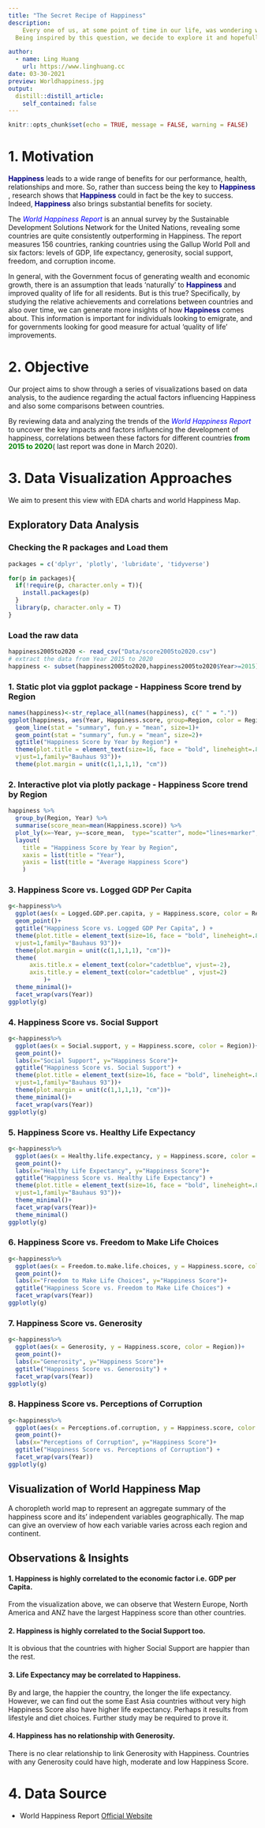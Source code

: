 ```yaml
---
title: "The Secret Recipe of Happiness"
description:
    Every one of us, at some point of time in our life, was wondering what is happiness formula? Power? Wealth? Health? Others?
  Being inspired by this question, we decide to explore it and hopefully we can dig out some insights.

author:
  - name: Ling Huang
    url: https://www.linghuang.cc
date: 03-30-2021
preview: Worldhappiness.jpg
output:
  distill::distill_article:
    self_contained: false
---
```


```r
knitr::opts_chunk$set(echo = TRUE, message = FALSE, warning = FALSE)
```


# 1. Motivation

<span style="color:navy">**Happiness**</span> leads to a wide range of benefits for our performance, health, relationships and more. So, rather than success being the key to <span style="color:navy">**Happiness**</span> , research shows that <span style="color:navy">**Happiness**</span>  could in fact be the key to success. Indeed, <span style="color:navy">**Happiness**</span>  also brings substantial benefits for society. <br>

The <span style="color:blue">_World Happiness Report_</span> is an annual survey by the Sustainable Development Solutions Network for the United Nations, revealing some countries are quite consistently outperforming in Happiness. The report measures 156 countries, ranking countries using the Gallup World Poll and six factors: levels of GDP, life expectancy, generosity, social support, freedom, and corruption income.<br>

In general, with the Government focus of generating wealth and economic growth, there is an assumption that leads 'naturally' to <span style="color:navy">**Happiness**</span> and improved quality of life for all residents. But is this true?
Specifically, by studying the relative achievements and correlations between countries and also over time, we can generate more insights of how <span style="color:navy">**Happiness**</span>  comes about. This information is important for individuals looking to emigrate, and for governments looking for good measure for actual 'quality of life' improvements.

# 2. Objective

Our project aims to show through a series of visualizations based on data analysis, to the audience regarding the actual factors influencing Happiness and also some comparisons between countries. 

By reviewing data and analyzing the trends of the <span style="color:blue">_World Happiness Report_</span> to uncover the key impacts and factors influencing the development of happiness, correlations between these factors for different countries  <span style="color:green">**from 2015 to 2020**</span>( last report was done in March 2020).


# 3. Data Visualization Approaches

We aim to present this view with EDA charts and world Happiness Map.

## Exploratory Data Analysis

### Checking the R packages and Load them
```r
packages = c('dplyr', 'plotly', 'lubridate', 'tidyverse')

for(p in packages){
  if(!require(p, character.only = T)){
    install.packages(p)
  }
  library(p, character.only = T)
}
```

### Load the raw data
```r
happiness2005to2020 <- read_csv("Data/score2005to2020.csv")
# extract the data from Year 2015 to 2020
happiness <- subset(happiness2005to2020,happiness2005to2020$Year>=2015)
```

### 1. Static plot via ggplot package - Happiness Score trend by Region
```r
names(happiness)<-str_replace_all(names(happiness), c(" " = "."))
ggplot(happiness, aes(Year, Happiness.score, group=Region, color = Region, width = 6)) +
  geom_line(stat = "summary", fun.y = "mean", size=1)+
  geom_point(stat = "summary", fun.y = "mean", size=2)+
  ggtitle("Happiness Score by Year by Region") +
  theme(plot.title = element_text(size=16, face = "bold", lineheight=.8, 
  vjust=1,family="Bauhaus 93"))+
  theme(plot.margin = unit(c(1,1,1,1), "cm"))
```

### 2. Interactive plot via plotly package - Happiness Score trend by Region
```r
happiness %>%
  group_by(Region, Year) %>%
  summarise(score_mean=mean(Happiness.score)) %>%
  plot_ly(x=~Year, y=~score_mean,  type="scatter", mode="lines+marker", color=~Region) %>%
  layout(
    title = "Happiness Score by Year by Region",
    xaxis = list(title = "Year"),
    yaxis = list(title = "Average Happiness Score")
    )
```

### 3. Happiness Score vs. Logged GDP Per Capita 
```r
g<-happiness%>%
  ggplot(aes(x = Logged.GDP.per.capita, y = Happiness.score, color = Region))+
  geom_point()+
  ggtitle("Happiness Score vs. Logged GDP Per Capita", ) +
  theme(plot.title = element_text(size=16, face = "bold", lineheight=.8, 
  vjust=1,family="Bauhaus 93"))+
  theme(plot.margin = unit(c(1,1,1,1), "cm"))+
  theme(
      axis.title.x = element_text(color="cadetblue", vjust=-2),
      axis.title.y = element_text(color="cadetblue" , vjust=2)   
          )+
  theme_minimal()+
  facet_wrap(vars(Year))
ggplotly(g)
```

### 4. Happiness Score vs. Social Support
```r
g<-happiness%>%
  ggplot(aes(x = Social.support, y = Happiness.score, color = Region))+
  geom_point()+
  labs(x="Social Support", y="Happiness Score")+
  ggtitle("Happiness Score vs. Social Support") +
  theme(plot.title = element_text(size=16, face = "bold", lineheight=.8, 
  vjust=1,family="Bauhaus 93"))+
  theme(plot.margin = unit(c(1,1,1,1), "cm"))+
  theme_minimal()+
  facet_wrap(vars(Year))
ggplotly(g)
```

### 5. Happiness Score vs. Healthy Life Expectancy
```r
g<-happiness%>%
  ggplot(aes(x = Healthy.life.expectancy, y = Happiness.score, color = Region))+
  geom_point()+
  labs(x="Healthy Life Expectancy", y="Happiness Score")+
  ggtitle("Happiness Score vs. Healthy Life Expectancy") +
  theme(plot.title = element_text(size=16, face = "bold", lineheight=.8, 
  vjust=1,family="Bauhaus 93"))+
  theme_minimal()+
  facet_wrap(vars(Year))+
  theme_minimal()
ggplotly(g)
```

### 6. Happiness Score vs. Freedom to Make Life Choices

```r
g<-happiness%>%
  ggplot(aes(x = Freedom.to.make.life.choices, y = Happiness.score, color = Region))+
  geom_point()+
  labs(x="Freedom to Make Life Choices", y="Happiness Score")+
  ggtitle("Happiness Score vs. Freedom to Make Life Choices") +
  facet_wrap(vars(Year))
ggplotly(g)
```



### 7. Happiness Score vs. Generosity
```r
g<-happiness%>%
  ggplot(aes(x = Generosity, y = Happiness.score, color = Region))+
  geom_point()+
  labs(x="Generosity", y="Happiness Score")+
  ggtitle("Happiness Score vs. Generosity") +
  facet_wrap(vars(Year))
ggplotly(g)
```



### 8. Happiness Score vs. Perceptions of Corruption
```r
g<-happiness%>%
  ggplot(aes(x = Perceptions.of.corruption, y = Happiness.score, color = Region))+
  geom_point()+
  labs(x="Perceptions of Corruption", y="Happiness Score")+
  ggtitle("Happiness Score vs. Perceptions of Corruption") +
  facet_wrap(vars(Year))
ggplotly(g)
```


## Visualization of World Happiness Map

A choropleth world map to represent an aggregate summary of the happiness score and its' independent variables geographically. The map can give an overview of how each variable varies across each region and continent.


## Observations & Insights

#### 1. Happiness is highly correlated to the economic factor i.e. GDP per Capita.
From the visualization above, we can observe that Western Europe, North America and ANZ have the largest Happiness score than other countries.

#### 2. Happiness is highly correlated to the Social Support too.
It is obvious that the countries with higher Social Support are happier than the rest.

#### 3. Life Expectancy may be correlated to Happiness.
By and large, the happier the country, the longer the life expectancy. However, we can find out the some East Asia countries without very high Happiness Score also have higher life expectancy. Perhaps it results from lifestyle and diet choices. Further study may be required to prove it.

#### 4. Happiness has no relationship with Generosity.
There is no clear relationship to link Generosity with Happiness. Countries with any Generosity could have high, moderate and low Happiness Score. 



# 4. Data Source

* World Happiness Report [Official Website](https://worldhappiness.report/)





